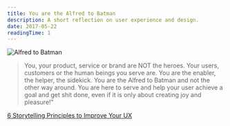 ```yaml
---
title: You are the Alfred to Batman
description: A short reflection on user experience and design.
date: 2017-05-22
readingTime: 1
---
```


![Alfred to Batman](storytelling-principles-03-1024x553.jpg)

> You, your product, service or brand are NOT the heroes. Your users, customers or the human beings you serve are. You are the enabler, the helper, the sidekick. You are the Alfred to Batman and not the other way around. You are here to serve and help your user achieve a goal and get shit done, even if it is only about creating joy and pleasure!&#8221;

<a href="http://heydesigner.com/blog/6-storytelling-principles-improve-ux/" target="_blank">6 Storytelling Principles to Improve Your UX</a>
